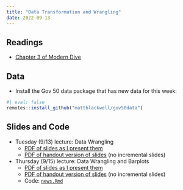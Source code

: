 ```yaml
---
title: "Data Transformation and Wrangling"
date: 2022-09-13
---
```



## Readings 

- [Chapter 3 of Modern Dive](https://moderndive.com/3-wrangling.html)

## Data

- Install the Gov 50 data package that has new data for this week:
```r
#| eval: false
remotes::install_github("mattblackwell/gov50data")
```

## Slides and Code

- Tuesday (9/13) lecture: Data Wrangling
  - [PDF of slides as I present them](/slides/04_data_wrangling.pdf)
  - [PDF of handout version of slides](/slides/04_data_wrangling_handout.pdf) (no incremental slides)

- Thursday (9/15) lecture: Data Wrangling and Barplots
  - [PDF of slides as I present them](/slides/05_data_wrangling.pdf)
  - [PDF of handout version of slides](/slides/05_data_wrangling_handout.pdf) (no incremental slides)
  - Code: [`news.Rmd`](/files/code/news.Rmd) 
